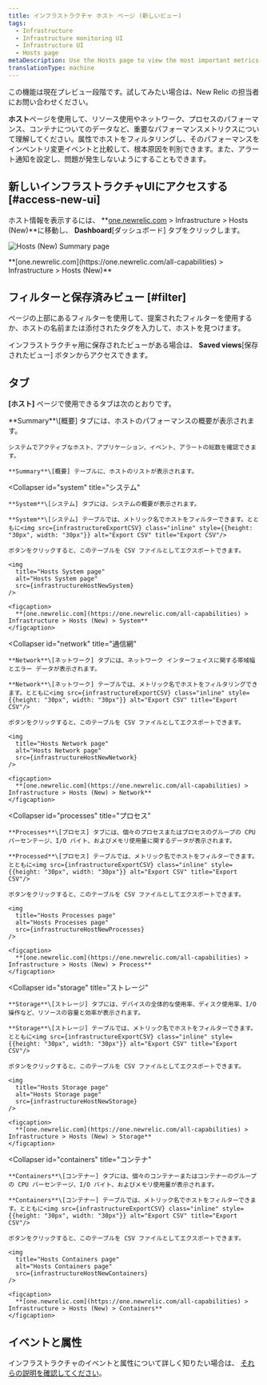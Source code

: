 ```yaml
---
title: インフラストラクチャ ホスト ページ (新しいビュー)
tags:
  - Infrastructure
  - Infrastructure monitoring UI
  - Infrastructure UI
  - Hosts page
metaDescription: Use the Hosts page to view the most important metrics from across your server/host environment.
translationType: machine
---
```









<Callout title="PREVIEW">
  この機能は現在プレビュー段階です。試してみたい場合は、New Relic の担当者にお問い合わせください。
</Callout>

**ホスト**ページを使用して、リソース使用やネットワーク、プロセスのパフォーマンス、コンテナについてのデータなど、重要なパフォーマンスメトリクスについて理解してください。属性でホストをフィルタリングし、そのパフォーマンスをインベントリ変更イベントと比較して、根本原因を判別できます。また、アラート通知を設定し、問題が発生しないようにすることもできます。

## 新しいインフラストラクチャUIにアクセスする [#access-new-ui]

ホスト情報を表示するには、 **[one.newrelic.com](https://one.newrelic.com/all-capabilities) > Infrastructure > Hosts (New)**に移動し、 **Dashboard**\[ダッシュボード] タブをクリックします。

<img
  title="Hosts (New) Summary page"
  alt="Hosts (New) Summary page"
  src={infrastructureHostsNewSummary}
/>

<figcaption>
  **[one.newrelic.com](https://one.newrelic.com/all-capabilities) > Infrastructure > Hosts (New)**
</figcaption>

## フィルターと保存済みビュー [#filter]

ページの上部にあるフィルターを使用して、提案されたフィルターを使用するか、ホストの名前または添付されたタグを入力して、ホストを見つけます。

インフラストラクチャ用に保存されたビューがある場合は、 **Saved views**\[保存されたビュー] ボタンからアクセスできます。

## タブ

**\[ホスト]** ページで使用できるタブは次のとおりです。

<CollapserGroup>
  <Collapser
    id="summary"
    title="概要"
  >
    **Summary**\[概要] タブには、ホストのパフォーマンスの概要が表示されます。

    システムでアクティブなホスト、アプリケーション、イベント、アラートの総数を確認できます。

    **Summary**\[概要] テーブルに、ホストのリストが表示されます。
  </Collapser>

  <Collapser
    id="system"
    title="システム"
  >
    **System**\[システム] タブには、システムの概要が表示されます。

    **System**\[システム] テーブルでは、メトリック名でホストをフィルターできます。とともに<img src={infrastructureExportCSV} class="inline" style={{height: "30px", width: "30px"}} alt="Export CSV" title="Export CSV"/>

    ボタンをクリックすると、このテーブルを CSV ファイルとしてエクスポートできます。

    <img
      title="Hosts System page"
      alt="Hosts System page"
      src={infrastructureHostNewSystem}
    />

    <figcaption>
      **[one.newrelic.com](https://one.newrelic.com/all-capabilities) > Infrastructure > Hosts (New) > System**
    </figcaption>
  </Collapser>

  <Collapser
    id="network"
    title="通信網"
  >
    **Network**\[ネットワーク] タブには、ネットワーク インターフェイスに関する帯域幅とエラー データが表示されます。

    **Network**\[ネットワーク] テーブルでは、メトリック名でホストをフィルタリングできます。とともに<img src={infrastructureExportCSV} class="inline" style={{height: "30px", width: "30px"}} alt="Export CSV" title="Export CSV"/>

    ボタンをクリックすると、このテーブルを CSV ファイルとしてエクスポートできます。

    <img
      title="Hosts Network page"
      alt="Hosts Network page"
      src={infrastructureHostNewNetwork}
    />

    <figcaption>
      **[one.newrelic.com](https://one.newrelic.com/all-capabilities) > Infrastructure > Hosts (New) > Network**
    </figcaption>
  </Collapser>

  <Collapser
    id="processes"
    title="プロセス"
  >
    **Processes**\[プロセス] タブには、個々のプロセスまたはプロセスのグループの CPU パーセンテージ、I/O バイト、およびメモリ使用量に関するデータが表示されます。

    **Processed**\[プロセス] テーブルでは、メトリック名でホストをフィルターできます。とともに<img src={infrastructureExportCSV} class="inline" style={{height: "30px", width: "30px"}} alt="Export CSV" title="Export CSV"/>

    ボタンをクリックすると、このテーブルを CSV ファイルとしてエクスポートできます。

    <img
      title="Hosts Processes page"
      alt="Hosts Processes page"
      src={infrastructureHostNewProcesses}
    />

    <figcaption>
      **[one.newrelic.com](https://one.newrelic.com/all-capabilities) > Infrastructure > Hosts (New) > Process**
    </figcaption>
  </Collapser>

  <Collapser
    id="storage"
    title="ストレージ"
  >
    **Storage**\[ストレージ] タブには、デバイスの全体的な使用率、ディスク使用率、I/O 操作など、リソースの容量と効率が表示されます。

    **Storage**\[ストレージ] テーブルでは、メトリック名でホストをフィルターできます。とともに<img src={infrastructureExportCSV} class="inline" style={{height: "30px", width: "30px"}} alt="Export CSV" title="Export CSV"/>

    ボタンをクリックすると、このテーブルを CSV ファイルとしてエクスポートできます。

    <img
      title="Hosts Storage page"
      alt="Hosts Storage page"
      src={infrastructureHostNewStorage}
    />

    <figcaption>
      **[one.newrelic.com](https://one.newrelic.com/all-capabilities) > Infrastructure > Hosts (New) > Storage**
    </figcaption>
  </Collapser>

  <Collapser
    id="containers"
    title="コンテナ"
  >
    **Containers**\[コンテナー] タブには、個々のコンテナーまたはコンテナーのグループの CPU パーセンテージ、I/O バイト、およびメモリ使用量が表示されます。

    **Containers**\[コンテナー] テーブルでは、メトリック名でホストをフィルターできます。とともに<img src={infrastructureExportCSV} class="inline" style={{height: "30px", width: "30px"}} alt="Export CSV" title="Export CSV"/>

    ボタンをクリックすると、このテーブルを CSV ファイルとしてエクスポートできます。

    <img
      title="Hosts Containers page"
      alt="Hosts Containers page"
      src={infrastructureHostNewContainers}
    />

    <figcaption>
      **[one.newrelic.com](https://one.newrelic.com/all-capabilities) > Infrastructure > Hosts (New) > Containers**
    </figcaption>
  </Collapser>
</CollapserGroup>

## イベントと属性

インフラストラクチャのイベントと属性について詳しく知りたい場合は、 [それらの説明を確認してください](/docs/infrastructure/manage-your-data/data-instrumentation/default-infrastructure-monitoring-data/#infrastructure-events)。